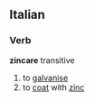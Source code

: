 ==Italian==
===Verb===
'''zincare''' transitive
# to [[galvanise]]
# to [[coat]] with [[zinc]]
{{it-conj-are|zinc}}